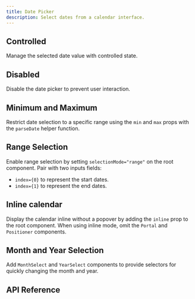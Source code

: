 ```yaml
---
title: Date Picker
description: Select dates from a calendar interface.
---
```
















<Framework id="react">
	<Preview framework="react" files={{ 'app.tsx': DefaultReactRaw }} client:visible>
		<DefaultReact client:visible />
	</Preview>
</Framework>
<Framework id="svelte">
	<Preview framework="svelte" files={{ 'app.svelte': DefaultSvelteRaw }} client:visible>
		<DefaultSvelte client:visible />
	</Preview>
</Framework>

## Controlled

Manage the selected date value with controlled state.

<Framework id="react">
	<Preview framework="react" files={{ 'app.tsx': ControlledReactRaw }} client:visible>
		<ControlledReact client:visible />
	</Preview>
</Framework>
<Framework id="svelte">
	<Preview framework="svelte" files={{ 'app.svelte': ControlledSvelteRaw }} client:visible>
		<ControlledSvelte client:visible />
	</Preview>
</Framework>

## Disabled

Disable the date picker to prevent user interaction.

<Framework id="react">
	<Preview framework="react" files={{ 'app.tsx': DisabledReactRaw }} client:visible>
		<DisabledReact client:visible />
	</Preview>
</Framework>
<Framework id="svelte">
	<Preview framework="svelte" files={{ 'app.svelte': DisabledSvelteRaw }} client:visible>
		<DisabledSvelte client:visible />
	</Preview>
</Framework>

## Minimum and Maximum

Restrict date selection to a specific range using the `min` and `max` props with the `parseDate` helper function.

<Framework id="react">
	<Preview framework="react" files={{ 'app.tsx': MinMaxReactRaw }} client:visible>
		<MinMaxReact client:visible />
	</Preview>
</Framework>
<Framework id="svelte">
	<Preview framework="svelte" files={{ 'app.svelte': MinMaxSvelteRaw }} client:visible>
		<MinMaxSvelte client:visible />
	</Preview>
</Framework>

## Range Selection

Enable range selection by setting `selectionMode="range"` on the root component. Pair with two inputs fields:

- `index={0}` to represent the start dates.
- `index={1}` to represent the end dates.

<Framework id="react">
	<Preview framework="react" files={{ 'app.tsx': RangeReactRaw }} client:visible>
		<RangeReact client:visible />
	</Preview>
</Framework>
<Framework id="svelte">
	<Preview framework="svelte" files={{ 'app.svelte': RangeSvelteRaw }} client:visible>
		<RangeSvelte client:visible />
	</Preview>
</Framework>

## Inline calendar

Display the calendar inline without a popover by adding the `inline` prop to the root component. When using inline mode, omit the `Portal` and `Positioner` components.

<Framework id="react">
	<Preview framework="react" files={{ 'app.tsx': InlineReactRaw }} client:visible>
		<InlineReact client:visible />
	</Preview>
</Framework>
<Framework id="svelte">
	<Preview framework="svelte" files={{ 'app.svelte': InlineSvelteRaw }} client:visible>
		<InlineSvelte client:visible />
	</Preview>
</Framework>

## Month and Year Selection

Add `MonthSelect` and `YearSelect` components to provide selectors for quickly changing the month and year.

<Framework id="react">
	<Preview framework="react" files={{ 'app.tsx': WithSelectsReactRaw }} client:visible>
		<WithSelectsReact client:visible />
	</Preview>
</Framework>
<Framework id="svelte">
	<Preview framework="svelte" files={{ 'app.svelte': WithSelectsSvelteRaw }} client:visible>
		<WithSelectsSvelte client:visible />
	</Preview>
</Framework>

## API Reference

<ApiTable />
